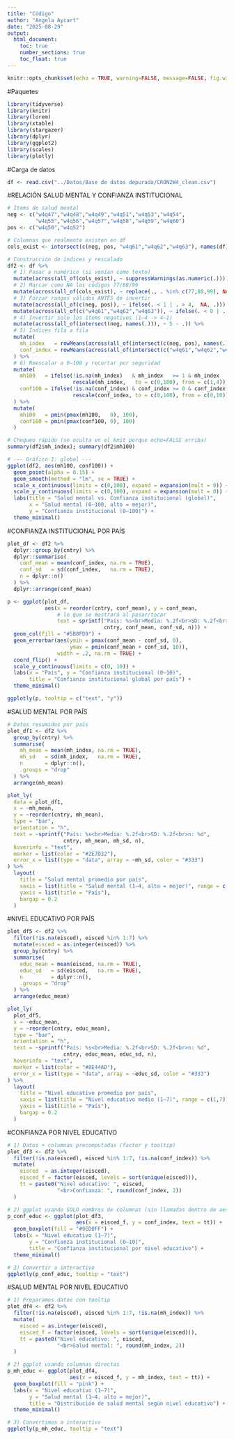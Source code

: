 ```yaml
---
title: "Código"
author: "Angela Aycart"
date: "2025-08-29"
output: 
  html_document:
    toc: true
    number_sections: true
    toc_float: true
---
```


```r
knitr::opts_chunk$set(echo = TRUE, warning=FALSE, message=FALSE, fig.width=8, fig.height = 8)

```

#Paquetes

```r
library(tidyverse)
library(knitr)
library(lorem)
library(xtable)
library(stargazer)
library(dplyr)
library(ggplot2)
library(scales)
library(plotly)
```

#Carga de datos

```r
df <- read.csv("../Datos/Base de datos depurada/CRON2W4_clean.csv")

```

#RELACIÓN SALUD MENTAL Y CONFIANZA INSTITUCIONAL 
```r
# Ítems de salud mental
neg <- c("w4q47","w4q48","w4q49","w4q51","w4q53","w4q54",
         "w4q55","w4q56","w4q57","w4q58","w4q59","w4q60")
pos <- c("w4q50","w4q52")

# Columnas que realmente existen en df
cols_exist <- intersect(c(neg, pos, "w4q61","w4q62","w4q63"), names(df))

# Construcción de índices y rescalado
df2 <- df %>%
  # 1) Pasar a numérico (si venían como texto)
  mutate(across(all_of(cols_exist), ~ suppressWarnings(as.numeric(.)))) %>%
  # 2) Marcar como NA los códigos 77/88/99
  mutate(across(all_of(cols_exist), ~ replace(., . %in% c(77,88,99), NA))) %>%
  # 3) Forzar rangos válidos ANTES de invertir
  mutate(across(all_of(c(neg, pos)), ~ ifelse(. < 1 | . > 4,  NA, .))) %>%
  mutate(across(all_of(c("w4q61","w4q62","w4q63")), ~ ifelse(. < 0 | . > 10, NA, .))) %>%
  # 4) Invertir solo los ítems negativos (1–4 -> 4–1)
  mutate(across(all_of(intersect(neg, names(.))), ~ 5 - .)) %>%
  # 5) Índices fila a fila
  mutate(
    mh_index   = rowMeans(across(all_of(intersect(c(neg, pos), names(.)))), na.rm = TRUE),
    conf_index = rowMeans(across(all_of(intersect(c("w4q61","w4q62","w4q63"), names(.)))), na.rm = TRUE)
  ) %>%
  # 6) Reescalar a 0–100 y recortar por seguridad
  mutate(
    mh100   = ifelse(!is.na(mh_index)   & mh_index   >= 1 & mh_index   <= 4,
                     rescale(mh_index,   to = c(0,100), from = c(1,4)),  NA_real_),
    conf100 = ifelse(!is.na(conf_index) & conf_index >= 0 & conf_index <= 10,
                     rescale(conf_index, to = c(0,100), from = c(0,10)), NA_real_)
  ) %>%
  mutate(
    mh100   = pmin(pmax(mh100,   0), 100),
    conf100 = pmin(pmax(conf100, 0), 100)
  )

# Chequeo rápido (se oculta en el knit porque echo=FALSE arriba)
summary(df2$mh_index); summary(df2$mh100)

# --- Gráfico 1: global ---
ggplot(df2, aes(mh100, conf100)) +
  geom_point(alpha = 0.15) +
  geom_smooth(method = "lm", se = TRUE) +
  scale_x_continuous(limits = c(0,100), expand = expansion(mult = 0)) +
  scale_y_continuous(limits = c(0,100), expand = expansion(mult = 0)) +
  labs(title = "Salud mental vs. Confianza institucional (global)",
       x = "Salud mental (0–100, alto = mejor)",
       y = "Confianza institucional (0–100)") +
  theme_minimal()

```
#CONFIANZA INSTITUCIONAL POR PAÍS
```r
plot_df <- df2 %>%
  dplyr::group_by(cntry) %>%
  dplyr::summarise(
    conf_mean = mean(conf_index, na.rm = TRUE),
    conf_sd   = sd(conf_index,   na.rm = TRUE),
    n = dplyr::n()
  ) %>%
  dplyr::arrange(conf_mean)

p <- ggplot(plot_df,
            aes(x = reorder(cntry, conf_mean), y = conf_mean,
                # lo que se mostrará al pasar/tocar
                text = sprintf("País: %s<br>Media: %.2f<br>SD: %.2f<br>n: %d",
                               cntry, conf_mean, conf_sd, n))) +
  geom_col(fill = "#5B8FD9") +
  geom_errorbar(aes(ymin = pmax(conf_mean - conf_sd, 0),
                    ymax = pmin(conf_mean + conf_sd, 10)),
                width = .2, na.rm = TRUE) +
  coord_flip() +
  scale_y_continuous(limits = c(0, 10)) +
  labs(x = "País", y = "Confianza institucional (0–10)",
       title = "Confianza institucional global por país") +
  theme_minimal()

ggplotly(p, tooltip = c("text", "y"))

```
#SALUD MENTAL POR PAÍS 
```r
# Datos resumidos por país
plot_df1 <- df2 %>%
  group_by(cntry) %>%
  summarise(
    mh_mean = mean(mh_index, na.rm = TRUE),
    mh_sd   = sd(mh_index,   na.rm = TRUE),
    n       = dplyr::n(),
    .groups = "drop"
  ) %>%
  arrange(mh_mean)

plot_ly(
  data = plot_df1,
  x = ~mh_mean,
  y = ~reorder(cntry, mh_mean),
  type = "bar",
  orientation = "h",
  text = ~sprintf("País: %s<br>Media: %.2f<br>SD: %.2f<br>n: %d",
                  cntry, mh_mean, mh_sd, n),
  hoverinfo = "text",
  marker = list(color = "#2E7D32"),
  error_x = list(type = "data", array = ~mh_sd, color = "#333")
) %>%
  layout(
    title = "Salud mental promedio por país",
    xaxis = list(title = "Salud mental (1–4, alto = mejor)", range = c(1,4)),
    yaxis = list(title = "País"),
    bargap = 0.2
  )

```

#NIVEL EDUCATIVO POR PAÍS
```r
plot_df5 <- df2 %>%
  filter(!is.na(eisced), eisced %in% 1:7) %>%
  mutate(eisced = as.integer(eisced)) %>%
  group_by(cntry) %>%
  summarise(
    educ_mean = mean(eisced, na.rm = TRUE),
    educ_sd   = sd(eisced,   na.rm = TRUE),
    n         = dplyr::n(),
    .groups = "drop"
  ) %>%
  arrange(educ_mean)

plot_ly(
  plot_df5,
  x = ~educ_mean,
  y = ~reorder(cntry, educ_mean),
  type = "bar",
  orientation = "h",
  text = ~sprintf("País: %s<br>Media: %.2f<br>SD: %.2f<br>n: %d",
                  cntry, educ_mean, educ_sd, n),
  hoverinfo = "text",
  marker = list(color = "#8E44AD"),
  error_x = list(type = "data", array = ~educ_sd, color = "#333")
) %>%
  layout(
    title = "Nivel educativo promedio por país",
    xaxis = list(title = "Nivel educativo medio (1–7)", range = c(1,7)),
    yaxis = list(title = "País"),
    bargap = 0.2
  )
```
#CONFIANZA POR NIVEL EDUCATIVO 
```r
# 1) Datos + columnas precomputadas (factor y tooltip)
plot_df3 <- df2 %>%
  filter(!is.na(eisced), eisced %in% 1:7, !is.na(conf_index)) %>%
  mutate(
    eisced  = as.integer(eisced),
    eisced_f = factor(eisced, levels = sort(unique(eisced))),
    tt = paste0("Nivel educativo: ", eisced,
                "<br>Confianza: ", round(conf_index, 2))
  )

# 2) ggplot usando SOLO nombres de columnas (sin llamadas dentro de aes)
p_conf_educ <- ggplot(plot_df3,
                      aes(x = eisced_f, y = conf_index, text = tt)) +
  geom_boxplot(fill = "#9ED0FF") +
  labs(x = "Nivel educativo (1–7)",
       y = "Confianza institucional (0–10)",
       title = "Confianza institucional por nivel educativo") +
  theme_minimal()

# 3) Convertir a interactivo
ggplotly(p_conf_educ, tooltip = "text")

```

#SALUD MENTAL POR NIVEL EDUCATIVO
```r
# 1) Preparamos datos con tooltip
plot_df4 <- df2 %>%
  filter(!is.na(eisced), eisced %in% 1:7, !is.na(mh_index)) %>%
  mutate(
    eisced = as.integer(eisced),
    eisced_f = factor(eisced, levels = sort(unique(eisced))),
    tt = paste0("Nivel educativo: ", eisced,
                "<br>Salud mental: ", round(mh_index, 2))
  )

# 2) ggplot usando columnas directas
p_mh_educ <- ggplot(plot_df4,
                    aes(x = eisced_f, y = mh_index, text = tt)) +
  geom_boxplot(fill = "pink") +
  labs(x = "Nivel educativo (1–7)",
       y = "Salud mental (1–4, alto = mejor)",
       title = "Distribución de salud mental según nivel educativo") +
  theme_minimal()

# 3) Convertimos a interactivo
ggplotly(p_mh_educ, tooltip = "text")
```